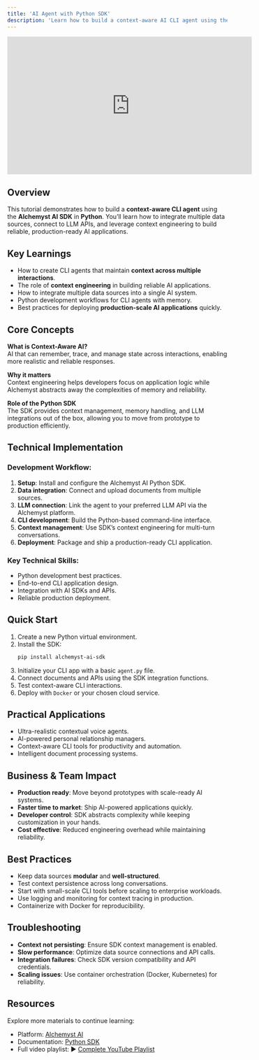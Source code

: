 ```yaml
---
title: 'AI Agent with Python SDK'
description: 'Learn how to build a context-aware AI CLI agent using the Alchemyst Python SDK'
---
```



<iframe
  width="560"
  height="315"
  src="https://www.youtube.com/embed/j2ObGxJDT1c"
  title="YouTube tutorial: Building an AI Agent with Python SDK"
  frameborder="0"
  allow="accelerometer; autoplay; clipboard-write; encrypted-media; gyroscope; picture-in-picture"
  allowfullscreen
></iframe>


## Overview

This tutorial demonstrates how to build a **context-aware CLI agent** using the **Alchemyst AI SDK** in **Python**. You’ll learn how to integrate multiple data sources, connect to LLM APIs, and leverage context engineering to build reliable, production-ready AI applications.



## Key Learnings
- How to create CLI agents that maintain **context across multiple interactions**.  
- The role of **context engineering** in building reliable AI applications.  
- How to integrate multiple data sources into a single AI system.  
- Python development workflows for CLI agents with memory.  
- Best practices for deploying **production-scale AI applications** quickly.  



## Core Concepts

**What is Context-Aware AI?**  
AI that can remember, trace, and manage state across interactions, enabling more realistic and reliable responses.  

**Why it matters**  
Context engineering helps developers focus on application logic while Alchemyst abstracts away the complexities of memory and reliability.  

**Role of the Python SDK**  
The SDK provides context management, memory handling, and LLM integrations out of the box, allowing you to move from prototype to production efficiently.  



## Technical Implementation

### Development Workflow:
1. **Setup**: Install and configure the Alchemyst AI Python SDK.  
2. **Data integration**: Connect and upload documents from multiple sources.  
3. **LLM connection**: Link the agent to your preferred LLM API via the Alchemyst platform.  
4. **CLI development**: Build the Python-based command-line interface.  
5. **Context management**: Use SDK’s context engineering for multi-turn conversations.  
6. **Deployment**: Package and ship a production-ready CLI application.  

### Key Technical Skills:
- Python development best practices.  
- End-to-end CLI application design.  
- Integration with AI SDKs and APIs.  
- Reliable production deployment.  



## Quick Start
1. Create a new Python virtual environment.  
2. Install the SDK:  
   ```bash
   pip install alchemyst-ai-sdk
   ```
3. Initialize your CLI app with a basic `agent.py` file.
4. Connect documents and APIs using the SDK integration functions.
5. Test context-aware CLI interactions.
6. Deploy with `Docker` or your chosen cloud service.

## Practical Applications

- Ultra-realistic contextual voice agents.
- AI-powered personal relationship managers.
- Context-aware CLI tools for productivity and automation.
- Intelligent document processing systems.

## Business & Team Impact

- **Production ready**: Move beyond prototypes with scale-ready AI systems.
- **Faster time to market**: Ship AI-powered applications quickly.
- **Developer control**: SDK abstracts complexity while keeping customization in your hands.
- **Cost effective**: Reduced engineering overhead while maintaining reliability.

## Best Practices

- Keep data sources **modular** and **well-structured**.
- Test context persistence across long conversations.
- Start with small-scale CLI tools before scaling to enterprise workloads.
- Use logging and monitoring for context tracing in production.
- Containerize with Docker for reproducibility.

## Troubleshooting

- **Context not persisting**: Ensure SDK context management is enabled.
- **Slow performance**: Optimize data source connections and API calls.
- **Integration failures**: Check SDK version compatibility and API credentials.
- **Scaling issues**: Use container orchestration (Docker, Kubernetes) for reliability.

## Resources
Explore more materials to continue learning:
- Platform: [Alchemyst AI](https://getalchemystai.com)  
- Documentation: [Python SDK](https://docs.getalchemystai.com/integrations/sdk/python-sdk) 
- Full video playlist: ▶️ [Complete YouTube Playlist](https://www.youtube.com/playlist?list=PLTnYaGyWE7dGlzullvvE_7tXd1cLx9iYg)
